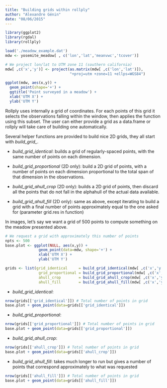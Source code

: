 ```yaml
---
title: "Building grids within rollply"
author: "Alexandre Génin"
date: "08/06/2015"
---
```


```r
library(ggplot2)
library(rgdal)
library(rollply)

load('./meadow_example.dat')
mdw <- yosemite_meadow[ , c('lon','lat','meanvwc','tcover')]

# We project lon/lat to UTM zone 11 (southern california)
mdw[ ,c('x','y')] <- project(as.matrix(mdw[ ,c('lon','lat')]), 
                             "+proj=utm +zone=11 +ellps=WGS84")  

ggplot(mdw, aes(x,y)) + 
  geom_point(shape='+') + 
  ggtitle('Point surveyed in a meadow') + 
  xlab('UTM X') + 
  ylab('UTM Y')

```

Rollply uses internally a grid of coordinates. For each points of this
grid it selects the observations falling within the window, then applies the function using this subset. The user can either provide a grid as a data.frame or rollply will take care of building one automatically. 

Several helper functions are provided to build nice 2D grids, they all start with *build_grid_*.

- *build_grid_identical*: builds a grid of regularly-spaced points, with the same number of points on each dimension.

- *build_grid_proportional* (2D only): build a 2D grid of points, with a number of points on each dimension proportional to the total span of that dimension in the 
observations.

- *build_grid_ahull_crop* (2D only): builds a 2D grid of points, then discard   all the points that do not fall in the alphahull of the actual data available.

- *build_grid_ahull_fill* (2D only): same as above, except iterating to build a grid with a final number of points approximately equal to the one asked for (parameter grid.res in function)

<!-- to link: http://CRAN.R-project.org/package=alphahull -->

In images, let's say we want a grid of 500 points to compute something on the 
meadow presented above.

```r
# We request a grid with approximately this number of points
npts <- 500
base.plot <- ggplot(NULL, aes(x,y)) + 
               geom_point(data=mdw, shape='+') +
               xlab('UTM X') + 
               ylab('UTM Y')

grids <- list(grid_identical     = build_grid_identical(mdw[ ,c('x','y')], npts),
               grid_proportional = build_grid_proportional(mdw[ ,c('x','y')], npts),
               ahull_crop        = build_grid_ahull_crop(mdw[ ,c('x','y')], npts),
               ahull_fill        = build_grid_ahull_fill(mdw[ ,c('x','y')], npts))
```

- *build_grid_identical*:

```r
nrow(grids[['grid_identical']]) # Total number of points in grid
base.plot + geom_point(data=grids[['grid_identical']])
```

- *build_grid_proportional*:

```r
nrow(grids[['grid_proportional']]) # Total number of points in grid
base.plot + geom_point(data=grids[['grid_proportional']])
```

- *build_grid_ahull_crop*:

```r
nrow(grids[['ahull_crop']]) # Total number of points in grid
base.plot + geom_point(data=grids[['ahull_crop']])
```

- *build_grid_ahull_fill*: takes much longer to run but gives a number of points that correspond approximately to what was requested

```r
nrow(grids[['ahull_fill']]) # Total number of points in grid
base.plot + geom_point(data=grids[['ahull_fill']])
```
